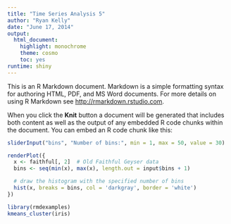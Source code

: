 ```yaml
---
title: "Time Series Analysis 5"
author: "Ryan Kelly"
date: "June 17, 2014"
output:
  html_document:
    highlight: monochrome
    theme: cosmo
    toc: yes
runtime: shiny
---
```


This is an R Markdown document. Markdown is a simple formatting syntax for authoring HTML, PDF, and MS Word documents. For more details on using R Markdown see <http://rmarkdown.rstudio.com>.

When you click the **Knit** button a document will be generated that includes both content as well as the output of any embedded R code chunks within the document. You can embed an R code chunk like this:

```r
sliderInput("bins", "Number of bins:", min = 1, max = 50, value = 30)

renderPlot({
  x <- faithful[, 2]  # Old Faithful Geyser data
  bins <- seq(min(x), max(x), length.out = input$bins + 1)

  # draw the histogram with the specified number of bins
  hist(x, breaks = bins, col = 'darkgray', border = 'white')
})
```


```r
library(rmdexamples)
kmeans_cluster(iris)
```




